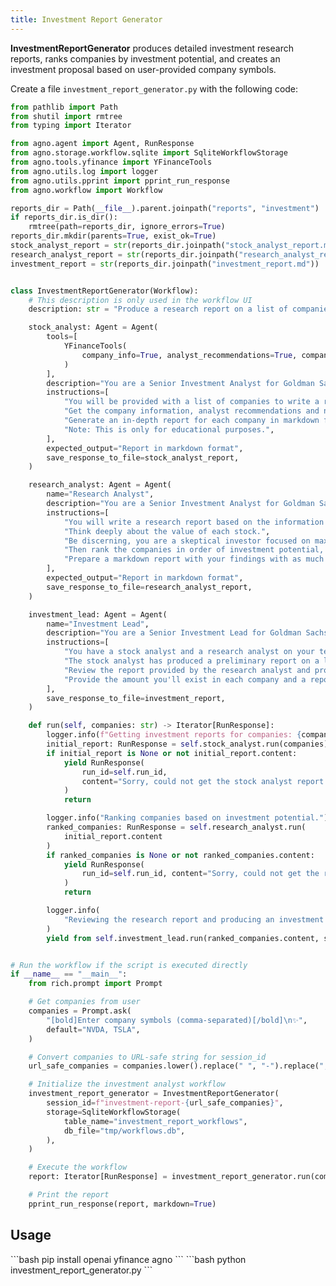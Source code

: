 ```yaml
---
title: Investment Report Generator
---
```

**InvestmentReportGenerator** produces detailed investment research reports, ranks companies by investment potential, and creates an investment proposal based on user-provided company symbols.

Create a file `investment_report_generator.py` with the following code:

```python investment_report_generator.py
from pathlib import Path
from shutil import rmtree
from typing import Iterator

from agno.agent import Agent, RunResponse
from agno.storage.workflow.sqlite import SqliteWorkflowStorage
from agno.tools.yfinance import YFinanceTools
from agno.utils.log import logger
from agno.utils.pprint import pprint_run_response
from agno.workflow import Workflow

reports_dir = Path(__file__).parent.joinpath("reports", "investment")
if reports_dir.is_dir():
    rmtree(path=reports_dir, ignore_errors=True)
reports_dir.mkdir(parents=True, exist_ok=True)
stock_analyst_report = str(reports_dir.joinpath("stock_analyst_report.md"))
research_analyst_report = str(reports_dir.joinpath("research_analyst_report.md"))
investment_report = str(reports_dir.joinpath("investment_report.md"))


class InvestmentReportGenerator(Workflow):
    # This description is only used in the workflow UI
    description: str = "Produce a research report on a list of companies and then rank them based on investment potential."

    stock_analyst: Agent = Agent(
        tools=[
            YFinanceTools(
                company_info=True, analyst_recommendations=True, company_news=True
            )
        ],
        description="You are a Senior Investment Analyst for Goldman Sachs tasked with producing a research report for a very important client.",
        instructions=[
            "You will be provided with a list of companies to write a report on.",
            "Get the company information, analyst recommendations and news for each company",
            "Generate an in-depth report for each company in markdown format with all the facts and details."
            "Note: This is only for educational purposes.",
        ],
        expected_output="Report in markdown format",
        save_response_to_file=stock_analyst_report,
    )

    research_analyst: Agent = Agent(
        name="Research Analyst",
        description="You are a Senior Investment Analyst for Goldman Sachs tasked with producing a ranked list of companies based on their investment potential.",
        instructions=[
            "You will write a research report based on the information provided by the Stock Analyst.",
            "Think deeply about the value of each stock.",
            "Be discerning, you are a skeptical investor focused on maximising growth.",
            "Then rank the companies in order of investment potential, with as much detail about your decision as possible.",
            "Prepare a markdown report with your findings with as much detail as possible.",
        ],
        expected_output="Report in markdown format",
        save_response_to_file=research_analyst_report,
    )

    investment_lead: Agent = Agent(
        name="Investment Lead",
        description="You are a Senior Investment Lead for Goldman Sachs tasked with investing $100,000 for a very important client.",
        instructions=[
            "You have a stock analyst and a research analyst on your team.",
            "The stock analyst has produced a preliminary report on a list of companies, and then the research analyst has ranked the companies based on their investment potential.",
            "Review the report provided by the research analyst and produce a investment proposal for the client.",
            "Provide the amount you'll exist in each company and a report on why.",
        ],
        save_response_to_file=investment_report,
    )

    def run(self, companies: str) -> Iterator[RunResponse]:
        logger.info(f"Getting investment reports for companies: {companies}")
        initial_report: RunResponse = self.stock_analyst.run(companies)
        if initial_report is None or not initial_report.content:
            yield RunResponse(
                run_id=self.run_id,
                content="Sorry, could not get the stock analyst report.",
            )
            return

        logger.info("Ranking companies based on investment potential.")
        ranked_companies: RunResponse = self.research_analyst.run(
            initial_report.content
        )
        if ranked_companies is None or not ranked_companies.content:
            yield RunResponse(
                run_id=self.run_id, content="Sorry, could not get the ranked companies."
            )
            return

        logger.info(
            "Reviewing the research report and producing an investment proposal."
        )
        yield from self.investment_lead.run(ranked_companies.content, stream=True)


# Run the workflow if the script is executed directly
if __name__ == "__main__":
    from rich.prompt import Prompt

    # Get companies from user
    companies = Prompt.ask(
        "[bold]Enter company symbols (comma-separated)[/bold]\n✨",
        default="NVDA, TSLA",
    )

    # Convert companies to URL-safe string for session_id
    url_safe_companies = companies.lower().replace(" ", "-").replace(",", "")

    # Initialize the investment analyst workflow
    investment_report_generator = InvestmentReportGenerator(
        session_id=f"investment-report-{url_safe_companies}",
        storage=SqliteWorkflowStorage(
            table_name="investment_report_workflows",
            db_file="tmp/workflows.db",
        ),
    )

    # Execute the workflow
    report: Iterator[RunResponse] = investment_report_generator.run(companies=companies)

    # Print the report
    pprint_run_response(report, markdown=True)
```

## Usage

<Steps>
  <Snippet file="create-venv-step.mdx" />

  <Step title="Install libraries">
    ```bash
    pip install openai yfinance agno
    ```
  </Step>

  <Step title="Run the agent">
    ```bash
    python investment_report_generator.py
    ```
  </Step>

</Steps>